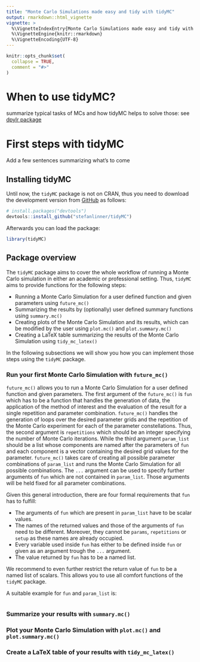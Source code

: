 ```yaml
---
title: "Monte Carlo Simulations made easy and tidy with tidyMC"
output: rmarkdown::html_vignette
vignette: >
  %\VignetteIndexEntry{Monte Carlo Simulations made easy and tidy with tidyMC}
  %\VignetteEngine{knitr::rmarkdown}
  %\VignetteEncoding{UTF-8}
---
```


```r
knitr::opts_chunk$set(
  collapse = TRUE,
  comment = "#>"
)
```

# When to use tidyMC?

summarize typical tasks of MCs and how tidyMC helps to solve those: see [dpylr package ](https://cran.r-project.org/web/packages/dplyr/vignettes/dplyr.html)

# First steps with tidyMC

Add a few sentences summarizing what's to come

## Installing tidyMC

Until now, the `tidyMC` package is not on CRAN, thus you need to download the development version from [GitHub](https://github.com/stefanlinner/tidyMC) as follows:

```r
# install.packages("devtools")
devtools::install_github("stefanlinner/tidyMC")
```

Afterwards you can load the package:

```r
library(tidyMC)
```


## Package overview

The `tidyMC` package aims to cover the whole workflow of running a Monte Carlo simulation in either an academic or professional setting. Thus, `tidyMC` aims to provide functions for the following steps:

* Running a Monte Carlo Simulation for a user defined function and given parameters using `future_mc()`
* Summarizing the results by (optionally) user defined summary functions using `summary.mc()`
* Creating plots of the Monte Carlo Simulation and its results, which can be modified by the user using `plot.mc()` and `plot.summary.mc()`
* Creating a LaTeX table summarizing the results of the Monte Carlo Simulation using `tidy_mc_latex()`

In the following subsections we will show you how you can implement those steps using the `tidyMC` package.


### Run your first Monte Carlo Simulation with `future_mc()`

`future_mc()` allows you to run a Monte Carlo Simulation for a user defined function and given parameters. The first argument of the `future_mc()` is `fun` which has to be a function that handles the generation of data, the application of the method of interest and the evaluation of the result for a single repetition and parameter combination. `future_mc()` handles the generation of loops over the desired parameter grids and the repetition of the Monte Carlo experiment for each of the parameter constellations. Thus, the second argument is `repetitions` which should be an integer specifying the number of Monte Carlo iterations. While the third argument `param_list` should be a list whose components are named after the parameters of `fun` and each component is a vector containing the desired grid values for the parameter. `future_mc()` takes care of creating all possible parameter combinations of `param_list` and runs the Monte Carlo Simulation for all possible combinations. The `...` argument can be used to specify further arguments of `fun` which are not contained in `param_list`. Those arguments will be held fixed for all parameter combinations.

Given this general introduction, there are four formal requirements that `fun` has to fulfill:

* The arguments of `fun` which are present in `param_list` have to be scalar values.
* The names of the returned values and those of the arguments of `fun` need to be different. Moreover, 
they cannot be `params`, `repetitions` or `setup` as these names are already occupied.
* Every variable used inside `fun` has either to be defined inside `fun` or given as an argument trough the `...` argument.
* The value returned by `fun` has to be a named list.

We recommend to even further restrict the return value of `fun` to be a named list of scalars. This allows you to use all comfort functions of the `tidyMC` package.

A suitable example for `fun` and `param_list` is:

```r



```










### Summarize your results with `summary.mc()`








### Plot your Monte Carlo Simulation with `plot.mc()` and `plot.summary.mc()`







### Create a LaTeX table of your results with `tidy_mc_latex()`





